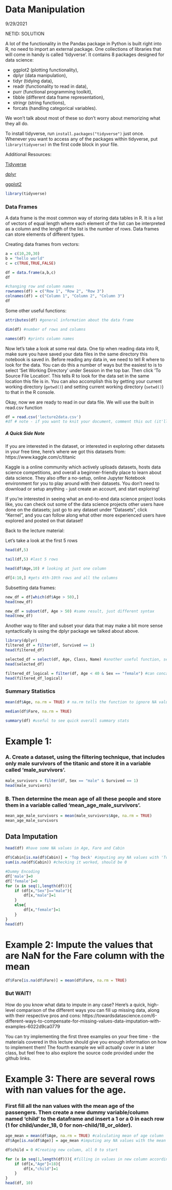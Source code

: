 
# Data Manipulation

9/29/2021

NETID: SOLUTION


A lot of the functionality in the Pandas package in Python is built right into R, no need to import an external package. One collections of libraries that will come in handy is called 'tidyverse'. It contains 8 packages designed for data science: 

* ggplot2 (plotting functionality), 
* dplyr (data manipulation), 
* tidyr (tidying data), 
* readr (functionality to read in data),
* purr (functional programming toolkit), 
* tibble (different data frame representation), 
* stringr (string functions), 
* forcats (handling categorical variables). 
    
We won't talk about most of these so don't worry about memorizing what they all do. 

To install tidyverse, run `install.packages("tidyverse")` just once. Whenever you want to access any of the packages within tidyverse, put `library(tidyverse)` in the first code block in your file. 

Additional Resources:

[Tidyverse](https://www.tidyverse.org/)

[dplyr](https://dplyr.tidyverse.org/)

[ggplot2](https://ggplot2.tidyverse.org/)

```r
library(tidyverse)
```


### Data Frames

A data frame is the most common way of storing data tables in R. It is a list of vectors of equal length where each element of the list can be interpreted as a column and the length of the list is the number of rows. Data frames can store elements of different types. 

Creating data frames from vectors:

```r
a = c(10,20,30)
b = "hello world"
c = c(TRUE,TRUE,FALSE)

df = data.frame(a,b,c)
df
```
```r
#changing row and column names
rownames(df) = c("Row 1", "Row 2", "Row 3")
colnames(df) = c("Column 1", "Column 2", "Column 3")
df
```

Some other useful functions:
```r
attributes(df) #general information about the data frame

```

```r
dim(df) #number of rows and columns
```

```r
names(df) #prints column names
```


Now let's take a look at some real data. One tip when reading data into R, make sure you have saved your data files in the same directory this notebook is saved in. Before reading any data in, we need to tell R where to look for the data. You can do this a number of ways but the easiest to is to select 'Set Working Directory' under Session in the top bar. Then click 'To Source File Location'. This tells R to look for the data set in the same location this file is in. You can also accomplish this by getting your current working directory (`getwd()`) and setting current working directory (`setwd()`) to that in the R console. 

Okay, now we are ready to read in our data file. We will use the built in read.csv function
```r
df = read.csv('lecture2data.csv')
#df # note - if you want to knit your document, comment this out (it'll print out the entire df to the document and take up like a million pages - not ideal)
```
##### A Quick Side Note
If you are interested in the dataset, or interested in exploring other datasets in your free time, here's where we got this datasets from: https://www.kaggle.com/c/titanic

Kaggle is a online community which actively uploads datasets, hosts data science competitions, and overall a beginner-friendly place to learn about data science. They also offer a no-setup, online Jupyter Notebook environment for you to play around with their datasets. You don't need to download or setup anything - just create an account, and start exploring! 

If you're interested in seeing what an end-to-end data science project looks like, you can check out some of the data science projects other users have done on the datasets; just go to any dataset under "Datasets", click "Kernel", and you can follow along what other more experienced users have explored and posted on that dataset!

Back to the lecture material:


Let's take a look at the first 5 rows
```r
head(df,5)
```
```r
tail(df,5) #last 5 rows
```

```r
head(df$Age,10) # looking at just one column
```


```r
df[4:10,] #gets 4th-10th rows and all the columns
```


Subsetting data frames:

```r
new_df = df[which(df$Age > 50),]
head(new_df)
```
```r
new_df = subset(df, Age > 50) #same result, just different syntax
head(new_df)
```
Another way to filter and subset your data that may make a bit more sense syntactically is using the dplyr package we talked about above.

```r
library(dplyr)
filtered_df = filter(df, Survived == 1) 
head(filtered_df)
```
```r
selected_df = select(df, Age, Class, Name) #another useful function, selects columns by names
head(selected_df)
```
```r
filtered_df_logical = filter(df, Age < 40 & Sex == "female") #can concatenate logical statements together within filter
head(filtered_df_logical)
```
### Summary Statistics

```r
mean(df$Age, na.rm = TRUE) # na.rm tells the function to ignore NA values
```
```r
median(df$Fare, na.rm = TRUE)
```

```r
summary(df) #useful to see quick overall summary stats
```

# Example 1:
### A. Create a dataset, using the filtering technique, that includes only male survivors of the titanic and store it in a variable called 'male_survivors'.

```r
male_survivors = filter(df, Sex == "male" & Survived == 1)
head(male_survivors)
```

### B. Then determine the mean age of all these people and store them in a variable called 'mean_age_male_survivors'.

```r
mean_age_male_survivors = mean(male_survivors$Age, na.rm = TRUE)
mean_age_male_survivors
```

## Data Imputation

```r
head(df) #have some NA values in Age, Fare and Cabin
```



```r
df$Cabin[is.na(df$Cabin)] = 'Top Deck' #imputing any NA values with 'Top Deck'
sum(is.na(df$Cabin)) #checking it worked, should be 0
```

```r
#Dummy Encoding
df['male']=0
df['female']=0
for (x in seq(1,length(df))){
    if (df[x,"Sex"]=="male"){
        df[x,"male"]=1
    }
    else{
        df[x,"female"]=1
    }
}
head(df)
```

# Example 2: Impute the values that are NaN for the Fare column with the mean
```r
df$Fare[is.na(df$Fare)] = mean(df$Fare, na.rm = TRUE)

```

### But WAIT!

How do you know what data to impute in any case? Here's a quick, high-level comparison of the different ways you can fill up missing data, along with their respective pros and cons: https://towardsdatascience.com/6-different-ways-to-compensate-for-missing-values-data-imputation-with-examples-6022d9ca0779

You can try implementing the first three examples on your free time - the materials covered in this lecture should give you enough information on how to implement them! The fourth example we will actually cover in a later class, but feel free to also explore the source code provided under the github links.


# Example 3: There are several rows with nan values for the age.
### First fill all the nan values with the mean age of the passengers. Then create a new dummy variable/column named 'child' to the dataframe and insert a 1 or a 0 in each row (1 for child/under_18, 0 for non-child/18_or_older).
```r

age_mean = mean(df$Age, na.rm = TRUE) #calculating mean of age column
df$Age[is.na(df$Age)] = age_mean #imputing any NA values with the mean

df$child = 0 #Creating new column, all 0 to start

for (x in seq(1,length(df))){ #filling in values in new column accordingly
    if (df[x,"Age"]<18){
        df[x,"child"]=1
    }
}
head(df, 10)

```

